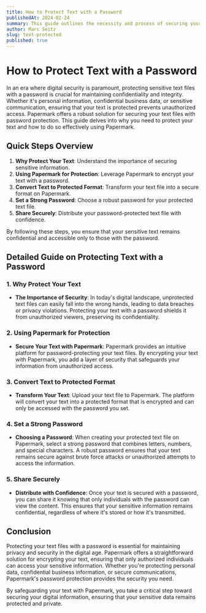 ```yaml
---
title: How to Protect Text with a Password
publishedAt: 2024-02-24
summary: This guide outlines the necessity and process of securing your text files with a password, utilizing Papermark for effective protection. Discover how to safeguard your sensitive information, ensuring that only authorized viewers can access your protected text.
author: Marc Seitz
slug: text-protected
published: true
---
```


# How to Protect Text with a Password

In an era where digital security is paramount, protecting sensitive text files with a password is crucial for maintaining confidentiality and integrity. Whether it's personal information, confidential business data, or sensitive communication, ensuring that your text is protected prevents unauthorized access. Papermark offers a robust solution for securing your text files with password protection. This guide delves into why you need to protect your text and how to do so effectively using Papermark.

## Quick Steps Overview

1. **Why Protect Your Text**: Understand the importance of securing sensitive information.
2. **Using Papermark for Protection**: Leverage Papermark to encrypt your text with a password.
3. **Convert Text to Protected Format**: Transform your text file into a secure format on Papermark.
4. **Set a Strong Password**: Choose a robust password for your protected text file.
5. **Share Securely**: Distribute your password-protected text file with confidence.

By following these steps, you ensure that your sensitive text remains confidential and accessible only to those with the password.

## Detailed Guide on Protecting Text with a Password

### 1. Why Protect Your Text

- **The Importance of Security**: In today's digital landscape, unprotected text files can easily fall into the wrong hands, leading to data breaches or privacy violations. Protecting your text with a password shields it from unauthorized viewers, preserving its confidentiality.

### 2. Using Papermark for Protection

- **Secure Your Text with Papermark**: Papermark provides an intuitive platform for password-protecting your text files. By encrypting your text with Papermark, you add a layer of security that safeguards your information from unauthorized access.

### 3. Convert Text to Protected Format

- **Transform Your Text**: Upload your text file to Papermark. The platform will convert your text into a protected format that is encrypted and can only be accessed with the password you set.

### 4. Set a Strong Password

- **Choosing a Password**: When creating your protected text file on Papermark, select a strong password that combines letters, numbers, and special characters. A robust password ensures that your text remains secure against brute force attacks or unauthorized attempts to access the information.

### 5. Share Securely

- **Distribute with Confidence**: Once your text is secured with a password, you can share it knowing that only individuals with the password can view the content. This ensures that your sensitive information remains confidential, regardless of where it's stored or how it's transmitted.

## Conclusion

Protecting your text files with a password is essential for maintaining privacy and security in the digital age. Papermark offers a straightforward solution for encrypting your text, ensuring that only authorized individuals can access your sensitive information. Whether you're protecting personal data, confidential business information, or secure communications, Papermark's password protection provides the security you need.

By safeguarding your text with Papermark, you take a critical step toward securing your digital information, ensuring that your sensitive data remains protected and private.
